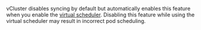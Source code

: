 vCluster disables syncing by default but automatically enables this feature when you enable the [virtual scheduler](../../../control-plane/other/advanced/virtual-scheduler.mdx). Disabling this feature while using the virtual scheduler may result in incorrect pod scheduling.